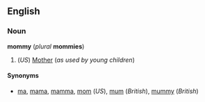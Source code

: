 ==English==
===Noun===
'''mommy''' (''plural'' '''mommies''')

#(''US'') [[Mother]] (''as used by young children'')

====Synonyms====
*[[ma]], [[mama]], [[mamma]], [[mom]] (''US''), [[mum]] (''British''), [[mummy]] (''British'')